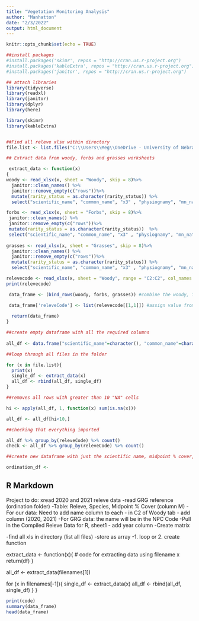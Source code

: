 ```yaml
---
title: "Vegetation Monitoring Analysis"
author: "Manhatton"
date: "2/3/2022"
output: html_document
---
```


```r
knitr::opts_chunk$set(echo = TRUE)

##install packages
#install.packages('skimr', repos = "http://cran.us.r-project.org")
#install.packages('kableExtra', repos = "http://cran.us.r-project.org")
#install.packages('janitor', repos = "http://cran.us.r-project.org")

## attach libraries
library(tidyverse)
library(readxl)
library(janitor)
library(dplyr)
library(here)

library(skimr)  
library(kableExtra)  


##Find all releve xlsx within directory
file.list <- list.files("C:\\Users\\Meg\\OneDrive - University of Nebraska-Lincoln\\R practice\\DCVegMon\\data\\", pattern = '*.xlsx', full.names = TRUE)

## Extract data from woody, forbs and grasses worksheets

 extract_data <- function(x)
{
woody <- read_xlsx(x, sheet = "Woody", skip = 8)%>%
  janitor::clean_names() %>%
  janitor::remove_empty(c("rows"))%>%
  mutate(rarity_status = as.character(rarity_status)) %>%
  select("scientific_name", "common_name", "x3" , "physiognamy", "mn_nativity", "mnwi", "rarity_status" = , "id" , "cc" , "cc_range", "x12" , "midpoint_cc", "p", "p_c")

forbs <- read_xlsx(x, sheet = "Forbs", skip = 8)%>%
 janitor::clean_names() %>%
 janitor::remove_empty(c("rows"))%>%
 mutate(rarity_status = as.character(rarity_status))  %>%
 select("scientific_name", "common_name", "x3" , "physiognamy", "mn_nativity", "mnwi", "rarity_status" = , "id" , "cc" , "cc_range", "x12" , "midpoint_cc", "p", "p_c")
  
grasses <- read_xlsx(x, sheet = "Grasses", skip = 8)%>%
  janitor::clean_names() %>%
  janitor::remove_empty(c("rows"))%>%
  mutate(rarity_status = as.character(rarity_status)) %>%
  select("scientific_name", "common_name", "x3" , "physiognamy", "mn_nativity", "mnwi", "rarity_status" = , "id" , "cc" , "cc_range", "x12" , "midpoint_cc", "p", "p_c")

relevecode <- read_xlsx(x, sheet = "Woody", range = "C2:C2", col_names = FALSE) #grabs the relevecode from C2 of Woody sheet
print(relevecode)

 data_frame <- (bind_rows(woody, forbs, grasses)) #combine the woody, forbs, and grasses data rows

 data_frame['releveCode'] <- list(relevecode[[1,1]]) #assign value from woody cell C2 to new column in combined dataframe (indicates releve code)
  
  return(data_frame)
}

##create empty dataframe with all the required columns
 
all_df <- data.frame("scientific_name"=character(), "common_name"=character(), "x3" =numeric(), "physiognamy"=character(), "mn_nativity" = character(), "mnwi"= character(), "rarity_status" = character(), "id" = character(), "cc" = numeric(), "cc_range" = character(), "x12" = numeric(), "midpoint_cc"= numeric(), "p" = numeric(), "p_c" = numeric(), releveCode = character()) 

##loop through all files in the folder 

for (x in file.list){
  print(x)
  single_df <- extract_data(x)
  all_df <- rbind(all_df, single_df)
}

##removes all rows with greater than 10 "NA" cells 

hi <- apply(all_df, 1, function(x) sum(is.na(x)))

all_df <- all_df[hi<10,]

##checking that everything imported

all_df %>% group_by(releveCode) %>% count()
check <- all_df %>% group_by(releveCode) %>% count()

##create new dataframe with just the scientific name, midpoint % cover, releve 

ordination_df <- 

```



## R Markdown

Project to do:
xread 2020 and 2021 releve data
-read GRG reference (ordination folder)
-Table: Releve, Species, Midpoint % Cover (column M)
-For our data: Need to add name column to each - in C2 of Woody tab - add column (2020, 2021)
-For GRG data: the name will be in the NPC Code
-Pull in the Compiled Releve Data for R, sheet1 - add year column
-Create matrix

-find all xls in directory (list all files)
-store as array
-1. loop or 2. create function 

extract_data <- function(x){
  # code for extracting data using filename x
  return(df)
}

all_df <- extract_data(filenames[1])

for (x in filenames[-1]){
  single_df <- extract_data(x)
  all_df <- rbind(all_df, single_df)
}
}

```r
print(code)
summary(data_frame)
head(data_frame)

```

